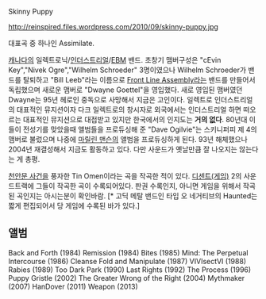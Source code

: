 Skinny Puppy

http://reinspired.files.wordpress.com/2010/09/skinny-puppy.jpg

{{{#!html
<iframe width="420" height="315" src="http://www.youtube.com/embed/Pzq1jyiVQmM" frameborder="0" allowfullscreen></iframe>}}}

대표곡 중 하나인 Assimilate. 

[[캐나다]]의 일렉트로닉/[[인더스트리얼]]/[[EBM]] 밴드. 초창기 맴버구성은 "cEvin Key","Nivek Ogre","Wilhelm Schroeder" 3명이였으나 Wilhelm Schroeder가 밴드를 탈퇴하고 "Bill Leeb"라는 이름으로 [[Front Line Assembly]]라는 밴드를 만들어서 독립했으며 새로운 맴버로 "Dwayne Goettel"을 영입했다. 새로 영입된 맴버였던 Dwayne는 95년 헤로인 중독으로 사망해서 지금은 고인이다. 일렉트로 인더스트리얼의 대표적인 뮤지션이자 다크 일렉트로의 창시자로 외국에서는 인더스트리얼 하면 떠오르는 대표적인 뮤지션으로 대접받고 있지만 한국에서의 인지도는 '''거의 없다'''. 80년대 이들이 전성기를 맞았을때 앨범들을 프로듀싱해 준 "Dave Ogilvie"는 스키니퍼피 제 4의 맴버로 불렀으며 나중에 [[마릴린 맨슨]]의 앨범을 프로듀싱하게 된다. 93년 해체했으나 2004년 재결성해서 지금도 활동하고 있다. 다만 사운드가 옛날만큼 잘 나오지는 않는다는 게 총평.

[[천안문 사건]]을 풍자한 Tin Omen이라는 곡을 작곡한 적이 있다.
[[디센트(게임)]] 2의 사운드트랙에 그들이 작곡한 곡이 수록되어있다. 판권 수록인지, 아니면 게임을 위해서 작곡된 곡인지는 아시는분이 확인바람. [* 고딕 메탈 밴드인 타입 오 네거티브의 Haunted는 짧게 편집되어서 당 게임에 수록된 바가 있다.]

== 앨범 ==
Back and Forth (1984)
Remission (1984)
Bites (1985)
Mind: The Perpetual Intercourse (1986)
Cleanse Fold and Manipulate (1987)
VIVIsectVI (1988)
Rabies (1989)
Too Dark Park (1990)
Last Rights (1992)
The Process (1996)
Puppy Gristle (2002)
The Greater Wrong of the Right (2004)
Mythmaker (2007)
HanDover (2011)
Weapon (2013)
